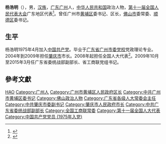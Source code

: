 '''杨浩明'''（{{bd|1954年||}}），男，[[汉族|汉族]]，[[广东|广东]][[广州|广州]]人，[[中华人民共和国|中华人民共和国]]政治人物，[[第十一届全国人民代表大会|第十一届全国人民代表大会]]广东地区代表<ref>{{cite web|author=新华网|title=第十一届全国人大代表|url=http://news.xinhuanet.com/ziliao/2008-03/03/content_7708230.htm?node=36628|publisher=新华网|accessdate=2014-01-07|archive-date=2014-01-10|archive-url=https://web.archive.org/web/20140110211415/http://news.xinhuanet.com/ziliao/2008-03/03/content_7708230.htm?node=36628|dead-url=no}}</ref>。曾任广州市[[黄埔区|黄埔区]]委书记、区长，[[佛山市|佛山市]]委常委、[[顺德区|顺德区]]委书记。

== 生平 ==
杨浩明1975年4月加入[[中国共产党|中国共产党]]。毕业于[[广东省广州市委党校|广东省广州市委党校]]党政理论专业。2004年到2009年担任[[肇庆市|肇庆市]]市长。2008年起担任全国人大代表<ref>{{cite news|title=全国人大代表信息-杨浩明|url=http://210.82.31.1:8084/delegate/viewDelegate.action?dbid=111844|accessdate=2013-04-05|newspaper=全国人大网|archive-url=https://web.archive.org/web/20140522051618/http://www.npc.gov.cn/delegate/viewDelegate.action?dbid=111844|archive-date=2014-05-22|dead-url=yes}}</ref>。2009年10月至2015年3月任广东省委统战部副部长、省工商联党组书记。

== 參考文獻 ==
{{reflist}}

{{中华全国工商业联合会第十一届执行委员会}}

{{Authority control}}
{{DEFAULTSORT:Yang杨}}
[[Category:杨姓|HAO]]
[[Category:广州人|Category:广州人]]
[[Category:广州市黄埔区人民政府区长|Category:广州市黄埔区人民政府区长]]
[[Category:中共广州市黄埔区委书记|Category:中共广州市黄埔区委书记]]
[[Category:佛山政治人物|Category:佛山政治人物]]
[[Category:广东省各级人大常委会主任|Category:广东省各级人大常委会主任]]
[[Category:中共肇庆市委副书记|Category:中共肇庆市委副书记]]
[[Category:肇庆市人民政府市长|Category:肇庆市人民政府市长]]
[[Category:中共广东省委统战部副部长|Category:中共广东省委统战部副部长]]
[[Category:全国工商联常委|Category:全国工商联常委]]
[[Category:第十一届全国人大代表|Category:第十一届全国人大代表]]
[[Category:中国共产党党员_(1975年入党)|Category:中国共产党党员 (1975年入党)]]